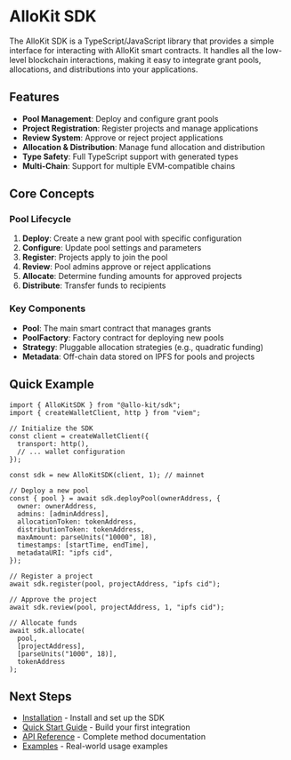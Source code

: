 # AlloKit SDK

The AlloKit SDK is a TypeScript/JavaScript library that provides a simple interface for interacting with AlloKit smart contracts. It handles all the low-level blockchain interactions, making it easy to integrate grant pools, allocations, and distributions into your applications.

## Features

- **Pool Management**: Deploy and configure grant pools
- **Project Registration**: Register projects and manage applications
- **Review System**: Approve or reject project applications
- **Allocation & Distribution**: Manage fund allocation and distribution
- **Type Safety**: Full TypeScript support with generated types
- **Multi-Chain**: Support for multiple EVM-compatible chains

## Core Concepts

### Pool Lifecycle

1. **Deploy**: Create a new grant pool with specific configuration
2. **Configure**: Update pool settings and parameters
3. **Register**: Projects apply to join the pool
4. **Review**: Pool admins approve or reject applications
5. **Allocate**: Determine funding amounts for approved projects
6. **Distribute**: Transfer funds to recipients

### Key Components

- **Pool**: The main smart contract that manages grants
- **PoolFactory**: Factory contract for deploying new pools
- **Strategy**: Pluggable allocation strategies (e.g., quadratic funding)
- **Metadata**: Off-chain data stored on IPFS for pools and projects

## Quick Example

```tsx
import { AlloKitSDK } from "@allo-kit/sdk";
import { createWalletClient, http } from "viem";

// Initialize the SDK
const client = createWalletClient({
  transport: http(),
  // ... wallet configuration
});

const sdk = new AlloKitSDK(client, 1); // mainnet

// Deploy a new pool
const { pool } = await sdk.deployPool(ownerAddress, {
  owner: ownerAddress,
  admins: [adminAddress],
  allocationToken: tokenAddress,
  distributionToken: tokenAddress,
  maxAmount: parseUnits("10000", 18),
  timestamps: [startTime, endTime],
  metadataURI: "ipfs cid",
});

// Register a project
await sdk.register(pool, projectAddress, "ipfs cid");

// Approve the project
await sdk.review(pool, projectAddress, 1, "ipfs cid");

// Allocate funds
await sdk.allocate(
  pool,
  [projectAddress],
  [parseUnits("1000", 18)],
  tokenAddress
);
```

## Next Steps

- [Installation](/sdk/installation) - Install and set up the SDK
- [Quick Start Guide](/sdk/quick-start) - Build your first integration
- [API Reference](/sdk/api) - Complete method documentation
- [Examples](/sdk/examples) - Real-world usage examples
